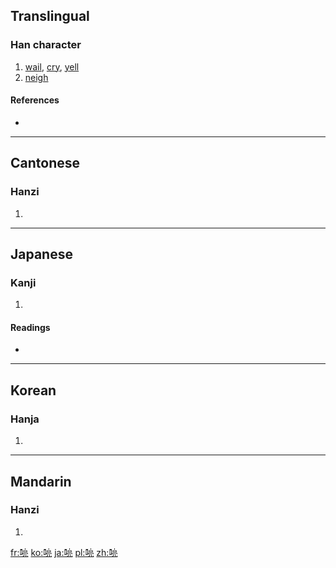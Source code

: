 ==Translingual==

===Han character===
{{Han char|rn=30|rad=口|as=09|sn=12|four=6001<sub>7</sub>|canj=口卜口山 (RYRU)}}

# [[wail]], [[cry]], [[yell]]
# [[neigh]]

====References====
* {{Han ref|kx=0200.050|dkj=03978|dj=0421.190|hdz=10659.010|uh=55A8|ud=21928|bh=D867|bd=55399}}

----

==Cantonese==

===Hanzi===
{{yue-hanzi|jyut=|y=leung6}}

# {{defn|Cantonese|sort=口09}}

----

==Japanese==

===Kanji===
{{ja-kanji|grade=|rs=口09}}

# {{defn|Japanese|sort=口09}}

====Readings====
* {{ja-readings|on=[[りょう]] (ryō)|kun=[[ほがらか]] (hogaraka)}}

----

==Korean==

===Hanja===
{{ko-hanja|hangeul=량|rv=ryang|mr=ryang}}

# {{defn|Korean|sort=口09}}

----

==Mandarin==

===Hanzi===
{{cmn-hanzi|pin=[[liàng]] ([[liang4]]), [[sàng]] ([[sang4]])|wg=liang<sup>4</sup>, sang<sup>4</sup>}}

# {{defn|Mandarin|sort=口09}}

[[fr:喨]]
[[ko:喨]]
[[ja:喨]]
[[pl:喨]]
[[zh:喨]]